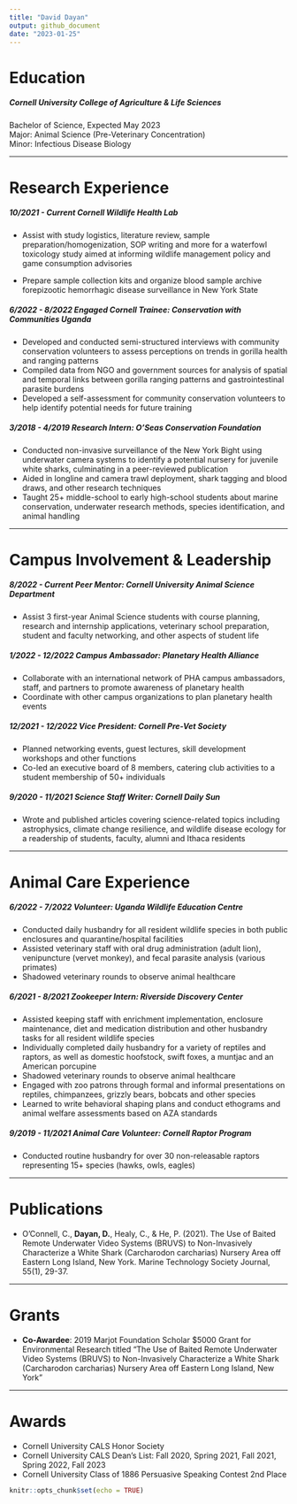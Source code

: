 ---
title: "David Dayan"
output: github_document
date: "2023-01-25"
---

# Education

##### **Cornell University College of Agriculture & Life Sciences**

Bachelor of Science, Expected May 2023\
Major: Animal Science (Pre-Veterinary Concentration)\
Minor: Infectious Disease Biology

------------------------------------------------------------------------

# Research Experience

##### ***10/2021 - Current*** **Cornell Wildlife Health Lab**

* Assist with study logistics, literature review, sample preparation/homogenization, SOP writing and more for a waterfowl toxicology study aimed at informing wildlife management policy and game consumption advisories

* Prepare sample collection kits and organize blood sample archive forepizootic hemorrhagic disease surveillance in New York State


##### ***6/2022 - 8/2022*** **Engaged Cornell Trainee: Conservation with Communities Uganda**
* Developed and conducted semi-structured interviews with community conservation volunteers to assess perceptions on trends in gorilla health and ranging patterns
* Compiled data from NGO and government sources for analysis of spatial and temporal links between gorilla ranging patterns and gastrointestinal parasite burdens
* Developed a self-assessment for community conservation volunteers to help identify potential needs for future training


##### ***3/2018 - 4/2019*** **Research Intern: O'Seas Conservation Foundation**
* Conducted non-invasive surveillance of the New York Bight using underwater camera systems to identify a potential nursery for juvenile white sharks, culminating in a peer-reviewed publication
* Aided in longline and camera trawl deployment, shark tagging and blood draws, and other research techniques
* Taught 25+ middle-school to early high-school students about marine conservation, underwater research methods, species identification, and animal handling

----------

# Campus Involvement & Leadership

##### ***8/2022 - Current*** **Peer Mentor: Cornell University Animal Science Department**
* Assist 3 first-year Animal Science students with course planning, research and internship applications, veterinary school preparation, student and faculty networking, and other aspects of student life 


##### ***1/2022 - 12/2022*** **Campus Ambassador: Planetary Health Alliance**
* Collaborate with an international network of PHA campus ambassadors, staff, and partners to promote awareness of planetary health
* Coordinate with other campus organizations to plan planetary health events

##### ***12/2021 - 12/2022*** **Vice President: Cornell Pre-Vet Society**
* Planned networking events, guest lectures, skill development workshops and other functions
* Co-led an executive board of 8 members, catering club activities to a student membership of 50+ individuals

##### ***9/2020 - 11/2021*** **Science Staff Writer: Cornell Daily Sun**
* Wrote and published articles covering science-related topics including astrophysics, climate change resilience, and wildlife disease ecology for a readership of students, faculty, alumni and Ithaca residents

----------

# Animal Care Experience

##### ***6/2022 - 7/2022*** **Volunteer: Uganda Wildlife Education Centre**
* Conducted daily husbandry for all resident wildlife species in both public enclosures and quarantine/hospital facilities
* Assisted veterinary staff with oral drug administration (adult lion), venipuncture (vervet monkey), and fecal parasite analysis (various primates)
* Shadowed veterinary rounds to observe animal healthcare

##### ***6/2021 - 8/2021*** **Zookeeper Intern: Riverside Discovery Center**
* Assisted keeping staff with enrichment implementation, enclosure maintenance, diet and medication distribution and other husbandry tasks for all resident wildlife species
* Individually completed daily husbandry for a variety of reptiles and raptors, as well as domestic hoofstock, swift foxes, a muntjac and an American porcupine
* Shadowed veterinary rounds to observe animal healthcare
* Engaged with zoo patrons through formal and informal presentations on reptiles, chimpanzees, grizzly bears, bobcats and other species
* Learned to write behavioral shaping plans and conduct ethograms and animal welfare assessments based on AZA standards

##### ***9/2019 - 11/2021*** **Animal Care Volunteer: Cornell Raptor Program**
* Conducted routine husbandry for over 30 non-releasable raptors representing 15+ species (hawks, owls, eagles)

------

# Publications
* O’Connell, C., **Dayan, D.**, Healy, C., & He, P. (2021). The Use of Baited Remote Underwater Video Systems (BRUVS) to Non-Invasively Characterize a White Shark (Carcharodon carcharias) Nursery Area off Eastern Long Island, New York. Marine Technology Society Journal, 55(1), 29-37.

-----

# Grants
* **Co-Awardee**: 2019 Marjot Foundation Scholar $5000 Grant for Environmental Research titled “The Use of Baited Remote Underwater Video Systems (BRUVS) to Non-Invasively Characterize a White Shark (Carcharodon carcharias) Nursery Area off Eastern Long Island, New York”

------

# Awards
* Cornell University CALS Honor Society
* Cornell University CALS Dean’s List: Fall 2020, Spring 2021, Fall 2021, Spring 2022, Fall 2023
* Cornell University Class of 1886 Persuasive Speaking Contest 2nd Place
```{r setup, include=FALSE}
knitr::opts_chunk$set(echo = TRUE)
```
